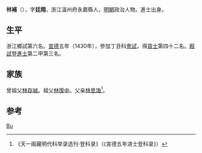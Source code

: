 '''林補'''（{{bd|1398年||？}}），字'''廷翔'''，浙江溫州府永嘉縣人，[[明朝|明朝]]政治人物。進士出身。

== 生平 ==
浙江鄉試第六名。[[宣德|宣德]]五年（1430年），參加丁丑科[[會試|會試]]，得[[貢士|貢士]]第四十二名。[[殿試|殿試]]登[[進士|進士]]第二甲第三名。

== 家族 ==
曾祖父[[林存誠|林存誠]]。祖父[[林復中|林復中]]。父亲[[林思誨|林思誨]]<ref>《天一阁藏明代科举录选刊·登科录》（《宣德五年进士登科录》）</ref>。

== 参考 ==
{{reflist}}

{{宣德五年庚戌科殿試金榜}}

{{Authority control}}
{{DEFAULTSORT:Lin林}}
[[Category:林姓|Bu]]

{{明朝人物小作品}}